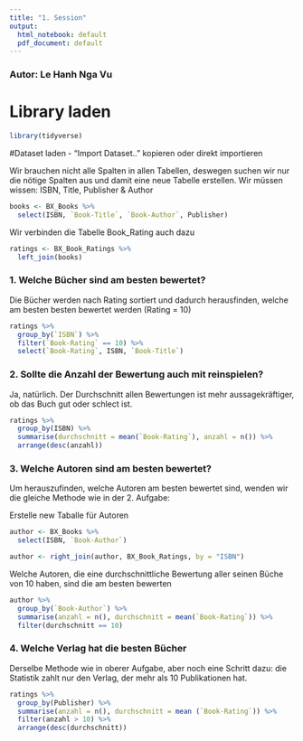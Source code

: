 ```yaml
---
title: "1. Session"
output:
  html_notebook: default
  pdf_document: default
---
```

### Autor: Le Hanh Nga Vu

# Library laden 
```r
library(tidyverse)
```

#Dataset laden - "Import Dataset.." kopieren oder direkt importieren

Wir brauchen nicht alle Spalten in allen Tabellen, deswegen suchen wir nur die nötige Spalten aus und damit eine neue Tabelle erstellen. Wir müssen wissen: ISBN, Title, Publisher & Author
```r
books <- BX_Books %>%
  select(ISBN, `Book-Title`, `Book-Author`, Publisher)

```

Wir verbinden die Tabelle Book_Rating auch dazu
```r
ratings <- BX_Book_Ratings %>%
  left_join(books)
```


### 1. Welche Bücher sind am besten bewertet?
Die Bücher werden nach Rating sortiert und dadurch herausfinden, welche am besten besten bewertet werden (Rating = 10)
```r
ratings %>%
  group_by(`ISBN`) %>%
  filter(`Book-Rating` == 10) %>%
  select(`Book-Rating`, ISBN, `Book-Title`)
```

### 2. Sollte die Anzahl der Bewertung auch mit reinspielen?

Ja, natürlich. Der Durchschnitt allen Bewertungen ist mehr aussagekräftiger, ob das Buch gut oder schlect ist. 
```r
ratings %>%
  group_by(ISBN) %>%
  summarise(durchschnitt = mean(`Book-Rating`), anzahl = n()) %>%
  arrange(desc(anzahl))
```

### 3. Welche Autoren sind am besten bewertet?

Um herauszufinden, welche Autoren am besten bewertet sind, wenden wir die gleiche Methode wie in der 2. Aufgabe:

Erstelle new Taballe für Autoren
```r
author <- BX_Books %>%
  select(ISBN, `Book-Author`)
```

```r
author <- right_join(author, BX_Book_Ratings, by = "ISBN")
```

Welche Autoren, die eine durchschnittliche Bewertung aller seinen Büche von 10 haben, sind die am besten bewerten
```r
author %>%
  group_by(`Book-Author`) %>%
  summarise(anzahl = n(), durchschnitt = mean(`Book-Rating`)) %>%
  filter(durchschnitt == 10)
```

### 4. Welche Verlag hat die besten Bücher

Derselbe Methode wie in oberer Aufgabe, aber noch eine Schritt dazu: die Statistik zahlt nur den Verlag, der mehr als 10 Publikationen hat.
```r
ratings %>%
  group_by(Publisher) %>%
  summarise(anzahl = n(), durchschnitt = mean (`Book-Rating`)) %>%
  filter(anzahl > 10) %>%
  arrange(desc(durchschnitt))
```

